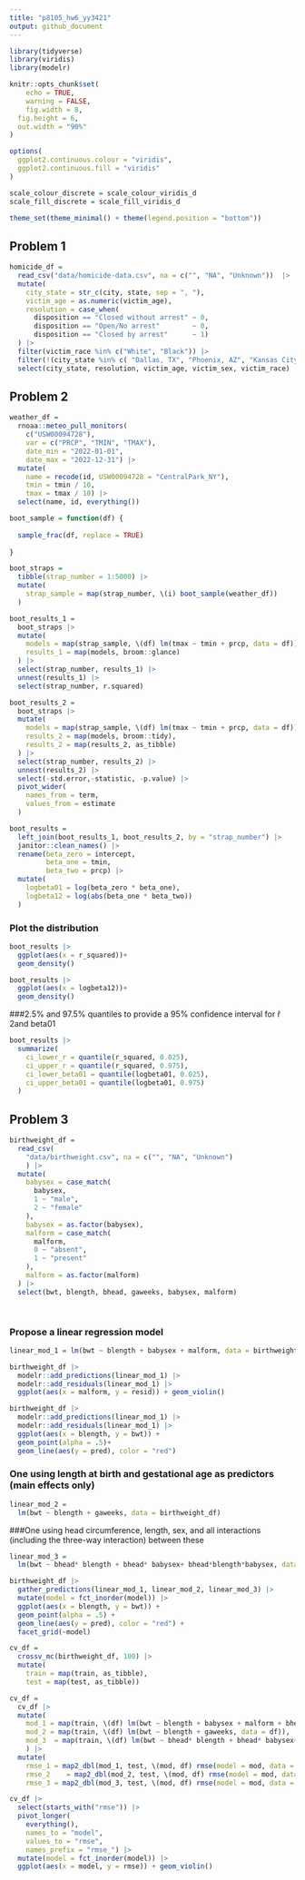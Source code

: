```yaml
---
title: "p8105_hw6_yy3421"
output: github_document
---
```


```r
library(tidyverse)
library(viridis)
library(modelr)

knitr::opts_chunk$set(
	echo = TRUE,
	warning = FALSE,
	fig.width = 8, 
  fig.height = 6,
  out.width = "90%"
)

options(
  ggplot2.continuous.colour = "viridis",
  ggplot2.continuous.fill = "viridis"
)

scale_colour_discrete = scale_colour_viridis_d
scale_fill_discrete = scale_fill_viridis_d

theme_set(theme_minimal() + theme(legend.position = "bottom"))
```

## Problem 1

```r
homicide_df = 
  read_csv("data/homicide-data.csv", na = c("", "NA", "Unknown"))  |> 
  mutate(
    city_state = str_c(city, state, sep = ", "),
    victim_age = as.numeric(victim_age),
    resolution = case_when(
      disposition == "Closed without arrest" ~ 0,
      disposition == "Open/No arrest"        ~ 0,
      disposition == "Closed by arrest"      ~ 1)
  ) |> 
  filter(victim_race %in% c("White", "Black")) |> 
  filter(!(city_state %in% c( "Dallas, TX", "Phoenix, AZ", "Kansas City, MO", "Tulsa, AL"))) |> 
  select(city_state, resolution, victim_age, victim_sex, victim_race)
```


## Problem 2

```r
weather_df = 
  rnoaa::meteo_pull_monitors(
    c("USW00094728"),
    var = c("PRCP", "TMIN", "TMAX"), 
    date_min = "2022-01-01",
    date_max = "2022-12-31") |>
  mutate(
    name = recode(id, USW00094728 = "CentralPark_NY"),
    tmin = tmin / 10,
    tmax = tmax / 10) |>
  select(name, id, everything())
```


```r

boot_sample = function(df) {
  
  sample_frac(df, replace = TRUE)
  
}

```

```r
boot_straps = 
  tibble(strap_number = 1:5000) |> 
  mutate(
    strap_sample = map(strap_number, \(i) boot_sample(weather_df))
  )

boot_results_1 = 
  boot_straps |> 
  mutate(
    models = map(strap_sample, \(df) lm(tmax ~ tmin + prcp, data = df)),
    results_1 = map(models, broom::glance)
  ) |> 
  select(strap_number, results_1) |> 
  unnest(results_1) |> 
  select(strap_number, r.squared)

boot_results_2 = 
  boot_straps |> 
  mutate(
    models = map(strap_sample, \(df) lm(tmax ~ tmin + prcp, data = df)),
    results_2 = map(models, broom::tidy),
    results_2 = map(results_2, as_tibble)
  ) |> 
  select(strap_number, results_2) |> 
  unnest(results_2) |>
  select(-std.error,-statistic, -p.value) |> 
  pivot_wider(
    names_from = term,
    values_from = estimate
  )

boot_results = 
  left_join(boot_results_1, boot_results_2, by = "strap_number") |> 
  janitor::clean_names() |> 
  rename(beta_zero = intercept,
         beta_one = tmin,
         beta_two = prcp) |> 
  mutate(
    logbeta01 = log(beta_zero * beta_one),
    logbeta12 = log(abs(beta_one * beta_two))
  )
```

### Plot the distribution

```r
boot_results |> 
  ggplot(aes(x = r_squared))+
  geom_density()

boot_results |> 
  ggplot(aes(x = logbeta12))+
  geom_density()
```


###2.5% and 97.5% quantiles to provide a 95% confidence interval for r̂ 2and beta01
```r
boot_results |> 
  summarize(
    ci_lower_r = quantile(r_squared, 0.025),
    ci_upper_r = quantile(r_squared, 0.975),
    ci_lower_beta01 = quantile(logbeta01, 0.025),
    ci_upper_beta01 = quantile(logbeta01, 0.975)
  )
```


## Problem 3

```r
birthweight_df = 
  read_csv(
    "data/birthweight.csv", na = c("", "NA", "Unknown")
    ) |> 
  mutate(
    babysex = case_match(
      babysex, 
      1 ~ "male",
      2 ~ "female"
    ),
    babysex = as.factor(babysex),
    malform = case_match(
      malform, 
      0 ~ "absent",
      1 ~ "present"
    ),
    malform = as.factor(malform)
  ) |> 
  select(bwt, blength, bhead, gaweeks, babysex, malform)

            
```


### Propose a linear regression model
```r
linear_mod_1 = lm(bwt ~ blength + babysex + malform, data = birthweight_df)
```

```r
birthweight_df |> 
  modelr::add_predictions(linear_mod_1) |> 
  modelr::add_residuals(linear_mod_1) |> 
  ggplot(aes(x = malform, y = resid)) + geom_violin() 
```

```r
birthweight_df |> 
  modelr::add_predictions(linear_mod_1) |> 
  modelr::add_residuals(linear_mod_1) |> 
  ggplot(aes(x = blength, y = bwt)) + 
  geom_point(alpha = .5)+
  geom_line(aes(y = pred), color = "red")
```


### One using length at birth and gestational age as predictors (main effects only)
```r
linear_mod_2 = 
  lm(bwt ~ blength + gaweeks, data = birthweight_df) 
```

###One using head circumference, length, sex, and all interactions (including the three-way interaction) between these
```r
linear_mod_3 = 
  lm(bwt ~ bhead* blength + bhead* babysex+ bhead*blength*babysex, data = birthweight_df) |> broom::tidy()
```

```r
birthweight_df |> 
  gather_predictions(linear_mod_1, linear_mod_2, linear_mod_3) |> 
  mutate(model = fct_inorder(model)) |> 
  ggplot(aes(x = blength, y = bwt)) + 
  geom_point(alpha = .5) +
  geom_line(aes(y = pred), color = "red") + 
  facet_grid(~model)
```


```r
cv_df =
  crossv_mc(birthweight_df, 100) |> 
  mutate(
    train = map(train, as_tibble),
    test = map(test, as_tibble))
```


```r
cv_df = 
  cv_df |> 
  mutate(
    mod_1 = map(train, \(df) lm(bwt ~ blength + babysex + malform + bhead*blength*babysex, data = df)),
    mod_2 = map(train, \(df) lm(bwt ~ blength + gaweeks, data = df)),
    mod_3  = map(train, \(df) lm(bwt ~ bhead* blength + bhead* babysex+ bhead*blength*babysex, data = df))
    ) |> 
  mutate(
    rmse_1 = map2_dbl(mod_1, test, \(mod, df) rmse(model = mod, data = df)),
    rmse_2    = map2_dbl(mod_2, test, \(mod, df) rmse(model = mod, data = df)),
    rmse_3 = map2_dbl(mod_3, test, \(mod, df) rmse(model = mod, data = df)))
```

```r
cv_df |> 
  select(starts_with("rmse")) |> 
  pivot_longer(
    everything(),
    names_to = "model", 
    values_to = "rmse",
    names_prefix = "rmse_") |> 
  mutate(model = fct_inorder(model)) |> 
  ggplot(aes(x = model, y = rmse)) + geom_violin()
```

